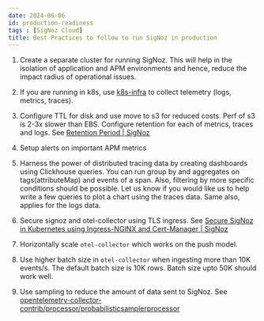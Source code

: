 ```yaml
---
date: 2024-06-06
id: production-readiness
tags : [SigNoz Cloud]
title: Best Practices to follow to run SigNoz in production
---
```


<SigNozCloud />

1. Create a separate cluster for running SigNoz. This will help in the isolation of application and APM environments and hence, reduce the impact radius of operational issues.

2. If you are running in k8s, use [k8s-infra](https://signoz.io/docs/tutorial/kubernetes-infra-metrics/) to collect telemetry (logs, metrics, traces).
    
3. Configure TTL for disk and use move to s3 for reduced costs. Perf of s3 is 2-3x slower than EBS. Configure retention for each of metrics, traces and logs. See [Retention Period | SigNoz](https://signoz.io/docs/userguide/retention-period/)
    
4. Setup alerts on important APM metrics

5. Harness the power of distributed tracing data by creating dashboards using Clickhouse queries. You can run group by and aggregates on tags(attributeMap) and events of a span. Also, filtering by more specific conditions should be possible. Let us know if you would like us to help write a few queries to plot a chart using the traces data. Same also, applies for the logs data.

6. Secure signoz and otel-collector using TLS ingress. See [Secure SigNoz in Kubernetes using Ingress-NGINX and Cert-Manager | SigNoz](https://signoz.io/docs/tutorial/setting-up-tls-for-signoz/)
    
7. Horizontally scale `otel-collector` which works on the push model.

8. Use higher batch size in `otel-collector` when ingesting more than 10K events/s. The default batch size is 10K rows. Batch size upto 50K should work well.
    
9. Use sampling to reduce the amount of data sent to SigNoz. See [opentelemetry-collector-contrib/processor/probabilisticsamplerprocessor](https://github.com/open-telemetry/opentelemetry-collector-contrib/tree/main/processor/probabilisticsamplerprocessor)
    

